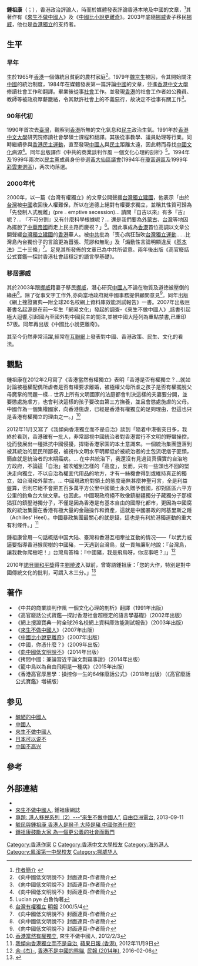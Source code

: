 {{Infobox Writer
| name        = 鍾祖康
| image       = 
| imagesize   = 
| caption     = 
| pseudonym   = 
| birth_date  = {{birth year and age|1965}}<ref>《向中国低文明說不》封面連頁</ref>
| birth_place = {{BHKG}}
| occupation  = 作家
| 語言         = [[粵語|粵語]]、[[英語|英語]]
| nationality = {{NOR}}
| citizenship  = {{NOR}}<br>{{HKG}}
| education    = 社會學碩士
| alma_mater   = [[香港中文大學|香港中文大學]]
| genre       = 評論
| subject     = 香港社會與時事<br>中國政治<br>中國文化<br>種族主義
| notableworks = 《來生不做中國人》
| website     = [http://joechungvschina.blogspot.com/ 來生不做中國人]
}}

'''鍾祖康'''（{{lang-en|Joe Chung}}；{{bd|1965年|||catIdx=C鍾}}），香港政治評論人，時而於媒體發表評論香港本地及中國的文章，<ref>[http://www.books.com.tw/exep/prod/booksfile.php?item=0010387159 作者簡介] {{Wayback|url=http://www.books.com.tw/exep/prod/booksfile.php?item=0010387159 |date=20160815155612 }}</ref>其著作有《[[來生不做中國人|來生不做中國人]]》及《[[中國比小說更離奇|中國比小說更離奇]]》。2003年底隨[[挪威|挪威]]妻子移民[[挪威|挪威]]，他也是[[香港獨立運動|香港獨立]]的支持者。

==生平==

===早年===

生於1965年[[香港|香港]]一個傳統且貧窮的農村家庭<ref name="multiple">《向中國低文明說不》封面連頁-作者簡介</ref>。1979年[[魏京生|魏京生]]被囚，令其開始關注[[中國|中國]]的統治制度，1984年在媒體發表第一篇評論[[中國|中國]]的文章，並進[[香港中文大學|香港中文大學]]修讀社會工作和翻譯。畢業後從事[[社會|社會]]工作。並發現[[香港|香港]]的社會工作者如公務員、教師等被政府厚薪籠絡，令其默許社會上的不義惡行，故決定不從事有關工作<ref name="multiple">《向中國低文明說不》封面連頁-作者簡介</ref>。

===90年代初===

1990年首次去[[臺灣|臺灣]]，觀察到[[香港|香港]]所無的文化氣息和[[民主|民主]]政治生氣。1991年於[[香港中文大學|香港中文大學]]研究院修讀社會學碩士課程和翻譯。其後從事教學、議員助理等行業。同時繼續參與[[香港民主運動|香港民主運動]]，直至發現[[中國人|中國人]]與[[民主|民主]]距離太遠，因此轉而尋找[[中國文化|中國文化]]病源<ref name="multiple">《向中國低文明說不》封面連頁-作者簡介</ref>。同年出版譯作《中共的商業談判作風 一個文化心理的剖析》<ref>Lucian pye 白魯恂著</ref>。1994年及1999年兩次以[[香港民主黨|民主黨]]成員身份參選[[黃大仙區議會|黃大仙區議會]](1994年在[[富山邨|瓊富選區]]及1999年[[彩雲邨|彩雲東選區]])，两次均落選。

===2000年代===

2000年，以一篇《台灣有權獨立》的文章公開聲援[[台灣獨立運動|台灣獨立建國]]，他表示「由於[[台灣|台灣]]被[[中國|中國]]收回後人權難保，所以在道德上絕對有權要求獨立，並稱其性質可歸為「先發制人式脫離」(pre﹣emptive secession)... 請問『自古以來』有多『古』呢？... 『不可分割』又有什麼科學根據呢？... 還是我們要為[[外蒙古|外蒙古]]、[[台灣|台灣]]等地因為擺脫了[[中華帝國|中華帝國]]而走上民主路而慶祝？」<ref>[http://fungchiwood.com/Taiwan-independent-Chung1 台灣有權獨立] [[明報|明報]] 2000/5/4</ref>。因此事成為[[香港|香港]]首位高調以文章公開聲緩[[台灣獨立運動|台灣獨立建國]]的[[香港|香港]]華人。被[[中國共產黨|中共]]批為「喪心病狂鼔吹[[台灣獨立運動|台灣獨立運動]]……比灣島內台獨份子的言論更為囂張、荒謬和無恥」及「煽動性言論明顯違反《[[基本法|基本法]]》二十三條」<ref name="multiple">《向中國低文明說不》封面連頁-作者簡介</ref>。足見其所發佈的文章已為中共所留意。兩年後出版《高官廢話公式寶鑑—探討香港社會超穩定的語言學基礎》。

===移居挪威===
其於2003年跟[[挪威|挪威]]籍妻子移民[[挪威|挪威]]，潛心研究[[中國人|中國人]]不論在物質及道徳被壓倒的緣由<ref name="multiple">《向中國低文明說不》封面連頁-作者簡介</ref>。除了從事文字工作外,亦向當地政府就中國事務提供顧問意見<ref name="multiple">《向中國低文明說不》封面連頁-作者簡介</ref>。同年出版《網上搜證寶典—附全球26名校網上資料庫效能測試報告》一書。2007年出版巨著書名起源是在前一年生「網易文化」發起的調查-《來生不做中國人》,該書引起極大迴響,引起國內至國外對中國民主的關注,並被中國大陸列為重點禁書,已重印57版。同年再出版《中國比小說更離奇》。

其至今仍然非常活躍,經常在[[互聯網|互聯網]]上發表對中國、香港政策、民生、文化的看法。

==觀點==
{{Wikiquote|鍾祖康}}
鍾祖康在2012年2月寫了《香港當然有權獨立》表明「香港是否有權獨立？...就如討論被極權配偶所虐者是否有權要求離婚，被極權父母所虐之孩子是否有權擺脫父母魔掌的問題一樣... 世界上所有文明國家的法庭都會判決這樣的夫妻要分開，並要懲處施虐方，也會判決這樣的孩子要改由第三方撫養，並且會懲處施虐的父母。中國作為一個集權國家，向香港施虐，已經是香港有權獨立的足夠理由，但這也只是香港有權獨立的理由之一。」<ref>[http://joechungvschina.blogspot.com/2012/02/blog-post.html 香港當然有權獨立], 來生不做中國人, 2012/2/3</ref>

2012年11月又寫了《我傾向香港獨立而不是自治》談到「隨着中港衝突日多，我終於看到，香港確有一批人，非常鄙視中國統治者對香港實行不文明的野蠻操控，從而發展出一種抵抗中國侵擾，捍衞香港家園的本土意識來。一個統治集團墮落到被其統治的屁民所鄙視，被視作文明水平明顯低於被統治者的土包流氓痞子匪類，簡直就是統治者的末期癌病。... 在中共統治下，我還沒有見過貨真價實的自治地方政府，不論這「自治」被吹噓到怎樣的「高度」，反而，只有一些頭也不回的堅決走向獨立，不以自治為權宜代用品的地方，才有一絲機會得到或維持真正的獨立，如台灣和外蒙古。... 中國現政府對領土的態度毫無甚麼神聖可言，全是利益盤算，否則它絕不會把五百多萬平方公里中國領土永久贈予俄國，卻對區區六平方公里的釣魚台大做文章。也因此，中國現政府絕不敢像鎮壓疆獨分子藏獨分子那樣猖狂的鎮壓港獨分子，不僅是因為香港是有基本自由的國際化都市，更因為中國腐敗的統治集團在香港有極大量的金融操作和資產，這就是中國暴政的阿基里斯之踵（Achilles' Heel）。中國暴政集團最關心的就是錢，這也是有利於港獨運動的重大有利條件。」<ref>[http://vicsforum.blogspot.com/2012/11/blog-post_6652.html 我傾向香港獨立而不是自治], [[蘋果日報_(香港)|蘋果日報 (香港)]], 2012年11月9日</ref>

鍾祖康曾用一句話概括中国大陆、臺灣和香港互相牽扯互動的情况——「以武力威逼要指導香港猴爬樹的中國豬，一天遇到台灣鳥，就一貫無廉恥地說：『台灣鳥，讓我教你爬樹吧！』台灣鳥答稱：『中國豬，我是飛鳥呀，你沒事吧？』」<ref>[[余杰|余-{杰}-]], [http://www.peoplenews.tw/news/f86aff2b-6409-4c43-83e3-64e6f4f66352 香港不是中國的熊貓], [[民報_(2014年)|民報 (2014年)]], 2016-02-06</ref>

2010年[[諾貝爾和平獎|諾貝爾和平獎]]得主[[劉曉波|劉曉波]]入獄前，曾寄語鍾祖康：「您的大作，特別是對中國傳統文化的批判，可謂入木三分。」<ref>{{Cite web |url=http://www.enrichculture.com/bk/420/%E3%80%8A%E5%90%91%E4%B8%AD%E5%9C%8B%E4%BD%8E%E6%96%87%E6%98%8E%E8%AA%AA%E4%B8%8D%E3%80%8B.htm |title=存档副本 |access-date=2014-06-06 |archive-url=https://web.archive.org/web/20140606220636/http://www.enrichculture.com/bk/420/%E3%80%8A%E5%90%91%E4%B8%AD%E5%9C%8B%E4%BD%8E%E6%96%87%E6%98%8E%E8%AA%AA%E4%B8%8D%E3%80%8B.htm |archive-date=2014-06-06 |dead-url=yes }}</ref>

==著作==

* 《中共的商業談判作風  一個文化心理的剖析》翻譯（1991年出版）
* 《高官廢話公式寶鑑—探討香港社會超穩定的語言學基礎》（2002年出版）
* 《網上搜證寶典—附全球26名校網上資料庫效能測試報告》（2003年出版）
* 《[[來生不做中國人|來生不做中國人]]》（2007年出版）
* 《[[中國比小說更離奇|中國比小說更離奇]]》（2007年出版）
* 《中國，你憑什麼？》（2009年出版）
* 《[[向中國低文明說不|向中國低文明說不]]》（2014年出版）
* 《拷問中國：兼論習近平論文剽竊事證》（2014年出版）
* 《籠中鳥以為自由飛翔是一種病》（2015年出版）
* 《香港高官厚黑學：操控你一生的64條廢話公式》（2018年出版）（《高官廢話公式寶鑑》増補版）

==参见==
*[[醜陋的中國人|醜陋的中國人]]
*[[中國人|中國人]]
*[[來生不做中國人|來生不做中國人]]
*[[日本可以说不|日本可以说不]]
*[[中国不高兴|中国不高兴]]

==參考==
<references/>

==外部連結==
* {{facebook|joe.chung.547}}
* [http://joechungvschina.blogspot.com/ 來生不做中國人], 鍾祖康網誌
* [http://www.rfa.org/cantonese/features/hottopic/feature-emigration2-09112013103459.html?encoding=traditional 專題: 港人移民系列（2）---“來生不做中國人”], [[自由亞洲電台|自由亞洲電台]], 2013-09-11
* [https://www.youtube.com/watch?v=oj83lH4jKF8 毓民與鍾祖康 香港人是猴子 大陸是豬 中國你憑什麼?]
* [https://www.youtube.com/watch?v=BFdPkOekcZw 鍾祖康鼓勵大家 為一個更公義的社會而戰鬥]

[[Category:香港作家|Category:香港作家]]
[[Category:臺灣獨立運動者|C]]
[[Category:香港中文大學校友|Category:香港中文大學校友]]
[[Category:海外港人|Category:海外港人]]
[[Category:鳳溪第一中學校友|Category:鳳溪第一中學校友]]
[[Category:挪威华人|Category:挪威华人]]